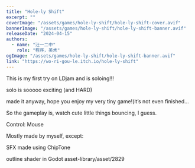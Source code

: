 ```yaml
---
title: "Hole-ly Shift"
excerpt: ""
coverImage: "/assets/games/hole-ly-shift/hole-ly-shift-cover.avif"
bannerImage: "/assets/games/hole-ly-shift/hole-ly-shift-banner.avif"
releaseDate: "2024-04-15"
authors:
  - name: "汪一二中"
    role: "程序，美术"
ogImage: "/assets/games/hole-ly-shift/hole-ly-shift-banner.avif"
link: "https://wo-ri-gou-le.itch.io/hole-ly-shift"
---
```


This is my first try on LDjam and is soloing!!!

solo is sooooo exciting (and HARD)

made it anyway, hope you enjoy my very tiny game!(it’s not even finished…

So the gameplay is, watch cute little things bouncing, I guess.

Control: Mouse

Mostly made by myself, except:

SFX made using ChipTone

outline shader in Godot asset-library/asset/2829
